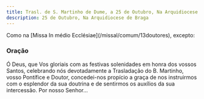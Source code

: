 ```yaml
---
title: Trasl. de S. Martinho de Dume, a 25 de Outubro, Na Arquidiocese de Braga
description: 25 de Outubro, Na Arquidiocese de Braga
---
```


<aside>
  Como na [Missa In médio Ecclésiae](/missal/comum/13doutores), excepto:
</aside>

### Oração

Ó Deus, que Vos gloriais com as festivas solenidades em honra dos vossos
Santos, celebrando nós devotadamente a Trasladação do B. Martinho, vosso
Pontífice e Doutor, concedei-nos propício a graça de nos instruirmos com o
esplendor da sua doutrina e de sentirmos os auxílios da sua intercessão.
Por nosso Senhor...
